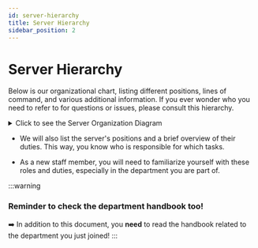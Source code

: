 ```yaml
---
id: server-hierarchy
title: Server Hierarchy
sidebar_position: 2
---
```


# Server Hierarchy

Below is our organizational chart, listing different positions, lines of command, and various additional information. If you ever wonder who you need to refer to for questions or issues, please consult this hierarchy.

<details>
  <summary>Click to see the Server Organization Diagram</summary>
  <img src={require("../../static/img/organigram.png").default} alt="Example banner" />
</details>

- We will also list the server's positions and a brief overview of their duties. This way, you know who is responsible for which tasks.

- As a new staff member, you will need to familiarize yourself with these roles and duties, especially in the department you are part of.

:::warning

### Reminder to check the department handbook too!

➡️ In addition to this document, you **need** to read the handbook related to the department you just joined!
:::
